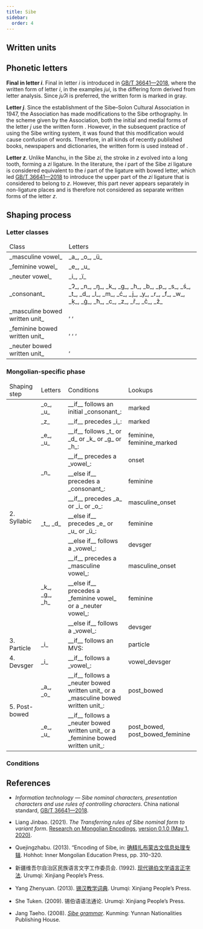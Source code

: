 ```yaml
---
title: Sibe
sidebar:
  order: 4
---
```




## Written units

<WrittenUnitTable locale={locale} />

## Phonetic letters

<LetterTable locale={locale} />

**Final <Mong written="AI" /> in letter _i_**. Final <Mong written="AI" /> in letter _i_ is introduced in [GB/T 36641—2018](https://openstd.samr.gov.cn/bzgk/gb/newGbInfo?hcno=D1B6A81C6BF961CE4265E816103F0020), where the written form <Mong written="AI" /> of letter _i_, in the examples _jui_, is the differing form derived from letter analysis. Since _juɁi_ is preferred, the written form is marked in gray.

**Letter _j_**. Since the establishment of the Sibe–Solon Cultural Association in 1947, the Association has made modifications to the Sibe orthography. In the scheme given by the Association, both the initial and medial forms of the letter _j_ use the written form <Mong written="I" />. However, in the subsequent practice of using the Sibe writing system, it was found that this modification would cause confusion of words. Therefore, in all kinds of recently published books, newspapers and dictionaries, the written form <Mong written="J2" /> is used instead of <Mong written="I" />.

**Letter _z_**. Unlike Manchu, in the Sibe _zi_, the stroke in _z_ evolved into a long tooth, forming a _zi_ ligature. In the literature, the _i_ part of the Sibe _zi_ ligature is considered equivalent to the _i_ part of the ligature with bowed letter, which led [GB/T 36641—2018](https://openstd.samr.gov.cn/bzgk/gb/newGbInfo?hcno=D1B6A81C6BF961CE4265E816103F0020) to introduce the upper part of the _zi_ ligature that is considered to belong to _z_. However, this part never appears separately in non-ligature places and is therefore not considered as separate written forms of the letter _z_.

## Shaping process

### Letter classes

<table>
  <thead>
    <tr>
      <td>Class</td>
      <td>Letters</td>
    </tr>
  </thead>
  <tbody>
    <tr>
      <td> _masculine vowel_ </td>
      <td> _a_, _o_, _ü_ </td>
    </tr>
    <tr>
      <td> _feminine vowel_ </td>
      <td> _e_, _u_ </td>
    </tr>
    <tr>
      <td> _neuter vowel_ </td>
      <td> _i_, _ï_ </td>
    </tr>
    <tr>
      <td> _consonant_ </td>
      <td> _Ɂ_, _n_, _ŋ_, _k_, _g_, _h_, _b_, _p_, _s_, _ś_, _t_, _d_, _l_, _m_, _ć_, _j_, _y_, _r_, _f_, _w_, _ḳ_, _ġ_, _ħ_, _c_, _z_, _ř_, _č_, _ž_ </td>
    </tr>
    <tr>
      <td> _masculine bowed written unit_ </td>
      <td>
        <Mong written="K2" />, <Mong written="K̇" />, <Mong written="K̊" />
      </td>
    </tr>
    <tr>
      <td> _feminine bowed written unit_ </td>
      <td>
        <Mong written="G" />, <Mong written="Ġ" />, <Mong written="G̊" />, <Mong written="G̈" />
      </td>
    </tr>
    <tr>
      <td> _neuter bowed written unit_ </td>
      <td>
        <Mong written="B" />, <Mong written="P̣" />
      </td>
    </tr>
  </tbody>
</table>

### Mongolian-specific phase

<table>
  <thead>
    <tr>
      <td>Shaping step</td>
      <td>Letters</td>
      <td>Conditions</td>
      <td>Lookups</td>
    </tr>
  </thead>
  <tbody>
    <tr>
      <td rowspan="11">2. Syllabic</td>
      <td>_o_, _u_</td>
      <td>__if__ follows an initial _consonant_:</td>
      <td>marked</td>
    </tr>
    <tr>
      <td>_z_</td>
      <td>__if__ precedes _i_:</td>
      <td>marked</td>
    </tr>
    <tr>
      <td>_e_, _u_</td>
      <td>__if__ follows _t_ or _d_ or _k_ or _g_ or _h_:</td>
      <td>feminine, feminine_marked</td>
    </tr>
    <tr>
      <td rowspan="2">_n_</td>
      <td>__if__ precedes a _vowel_:</td>
      <td>onset</td>
    </tr>
    <tr>
      <td>__else if__ precedes a _consonant_:</td>
      <td>feminine</td>
    </tr>
    <tr>
      <td rowspan="3">_t_, _d_</td>
      <td>__if__ precedes _a_ or _i_ or _o_:</td>
      <td>masculine_onset</td>
    </tr>
    <tr>
      <td>__else if__ precedes _e_ or _u_ or _ü_:</td>
      <td>feminine</td>
    </tr>
    <tr>
      <td>__else if__ follows a _vowel_:</td>
      <td>devsger</td>
    </tr>
    <tr>
      <td rowspan="3">_k_, _g_, _h_</td>
      <td>__if__ precedes a _masculine vowel_:</td>
      <td>masculine_onset</td>
    </tr>
    <tr>
      <td>__else if__ precedes a _feminine vowel_ or a _neuter vowel_:</td>
      <td>feminine</td>
    </tr>
    <tr>
      <td>__else if__ follows a _vowel_:</td>
      <td>devsger</td>
    </tr>
    <tr>
      <td>3. Particle</td>
      <td>_i_</td>
      <td>__if__ follows an MVS:</td>
      <td>particle</td>
    </tr>
    <tr>
      <td>4. Devsger</td>
      <td>_i_</td>
      <td>__if__ follows a _vowel_:</td>
      <td>vowel_devsger</td>
    </tr>
    <tr>
      <td rowspan="2">5. Post-bowed</td>
      <td>_a_, _o_</td>
      <td>__if__ follows a _neuter bowed written unit_ or a _masculine bowed written unit_:</td>
      <td>post_bowed</td>
    </tr>
    <tr>
      <td>_e_, _u_</td>
      <td>__if__ follows a _neuter bowed written unit_ or a _feminine bowed written unit_:</td>
      <td>post_bowed, post_bowed_feminine</td>
    </tr>
  </tbody>
</table>

### Conditions

<ConditionTable locale={locale} />

## References

- _Information technology — Sibe nominal characters, presentation characters and use rules of controlling characters_. China national standard, [GB/T 36641—2018](https://openstd.samr.gov.cn/bzgk/gb/newGbInfo?hcno=D1B6A81C6BF961CE4265E816103F0020).

- Liang Jinbao. (2021). _The Transferring rules of Sibe nominal form to variant form_. [Research on Mongolian Encodings](https://web.archive.org/web/20220203040523/http://rule.mongoltoli.cn/), [version 0.1.0 (May 1, 2020)](http://rule.xueruhai.cn/allchars-sibe.php).

- Quejingzhabu. (2013). “Encoding of Sibe, in: [确精扎布蒙古文信息处理专辑](https://search.worldcat.org/zh-cn/title/1133116484). Hohhot: Inner Mongolian Education Press, pp. 310–320.

- 新疆维吾尔自治区民族语言文字工作委员会. (1992). [现代锡伯文学语言正字法](https://search.worldcat.org/zh-cn/title/299404717). Urumqi: Xinjiang People’s Press.

- Yang Zhenyuan. (2013). [锡汉教学词典](https://search.worldcat.org/zh-cn/title/769160492). Urumqi: Xinjiang People’s Press.

- She Tuken. (2009). 锡伯语语法通论. Urumqi: Xinjiang People’s Press.

- Jang Taeho. (2008). [_Sibe grammar_](https://search.worldcat.org/zh-cn/title/421455401). Kunming: Yunnan Nationalities Publishing House.
